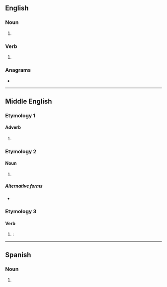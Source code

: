==English==

===Noun===
{{head|en|noun form}}

# {{plural of|en|wone}}

===Verb===
{{head|en|verb form}}

# {{en-third-person singular of|wone}}

===Anagrams===
* {{anagrams|en|a=enosw|Owens|Snowe|owsen|sowen|swone}}

----

==Middle English==

===Etymology 1===

====Adverb====
{{enm-adv}}

# {{lb|enm|Late ME}} {{alt form|enm|ones}}

===Etymology 2===

====Noun====
{{head|enm|noun form}}

# {{plural of|enm|wone||dwelling}}

=====Alternative forms=====
* {{alter|enm|waines||Northern}} {{alter|enm|woanes||early southwestern Midlands}}

===Etymology 3===

====Verb====
{{head|enm|verb form}}

# {{alt form|enm|wonest}}: {{infl of|enm|wonen||2|s|pres}}

----

==Spanish==

===Noun===
{{head|es|noun form|g=m-p}}

# {{plural of|es|won}}